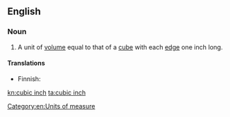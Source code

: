 ==English==

===Noun===
{{en-noun|sg=[[cubic]] [[inch]]|pl=cubic inches}}

# A unit of [[volume]] equal to that of a [[cube]] with each [[edge]] one inch long.

====Translations====
{{trans-top|unit of volume}}
* Finnish: {{t-|fi|kuutiotuuma}}
{{trans-mid}}
{{trans-bottom}}

[[Category:en:Units of measure]]

[[kn:cubic inch]]
[[ta:cubic inch]]